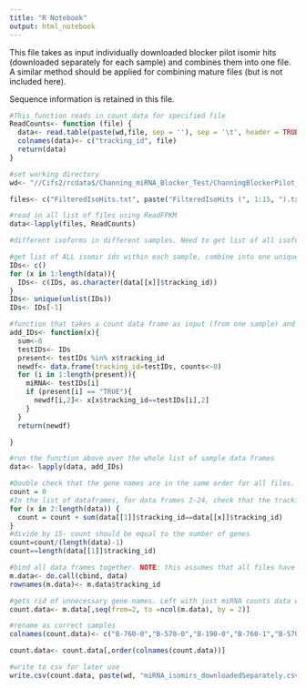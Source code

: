 ---
title: "R Notebook"
output: html_notebook
---

This file takes as input individually downloaded blocker pilot isomir hits (downloaded separately for each sample) and combines them into one file. A similar method should be applied for combining mature files (but is not included here).

Sequence information is retained in this file.

```{r}
#This function reads in count data for specified file
ReadCounts<- function (file) {
  data<- read.table(paste(wd,file, sep = ''), sep = '\t', header = TRUE)
  colnames(data)<- c("tracking_id", file)
  return(data)
}
```


```{r}
#set working directory
wd<- "//Cifs2/rcdata$/Channing_miRNA_Blocker_Test/ChanningBlockerPilot_RProject/RawCounts/"

files<- c("FilteredIsoHits.txt", paste("FilteredIsoHits (", 1:15, ").txt", sep =""))

#read in all list of files using ReadFPKM
data<-lapply(files, ReadCounts)

#different isoforms in different samples. Need to get list of all isoforms present in all, have each sample have EACH of those isoforms listed, and set them to 0 if they weren't in the original file

#get list of ALL isomir ids within each sample, combine into one unique list
IDs<- c()
for (x in 1:length(data)){
  IDs<- c(IDs, as.character(data[[x]]$tracking_id))
}
IDs<- unique(unlist(IDs))
IDs<- IDs[-1]

#function that takes a count data frame as input (from one sample) and outputs a dataframe containing ALL ids within all samples. If the sample contains that ID, the count is set as the original value. If it doesn't contain that ID, it's set at 0.
add_IDs<- function(x){
  sum<-0
  testIDs<- IDs
  present<- testIDs %in% x$tracking_id
  newdf<- data.frame(tracking_id=testIDs, counts<-0)
  for (i in 1:length(present)){
    miRNA<- testIDs[i]
    if (present[i] == "TRUE"){
      newdf[i,2]<- x[x$tracking_id==testIDs[i],2]
    }
  }
  return(newdf)

}

#run the function above over the whole list of sample data frames
data<- lapply(data, add_IDs)

#Double check that the gene names are in the same order for all files. The cbind in the next portion assumes that they are!
count = 0
#In the list of dataframes, for data frames 2-24, check that the tracking_id (gene name) matches the tracking_id in the first data frame. 
for (x in 2:length(data)) {
  count = count + sum(data[[1]]$tracking_id==data[[x]]$tracking_id)
}
#divide by 15- count should be equal to the number of genes
count=count/(length(data)-1) 
count==length(data[[1]]$tracking_id)

#bind all data frames together. NOTE: this assumes that all files have the same genes in the same order! Run the code in the previous section to double check this. Should not normally be an issue.
m.data<- do.call(cbind, data)
rownames(m.data)<- m.data$tracking_id

#gets rid of unnecessary gene names. Left with just miRNA counts data with miRNA names as row name
count.data<- m.data[,seq(from=2, to =ncol(m.data), by = 2)]

#rename as correct samples
colnames(count.data)<- c("B-760-0","B-570-0","B-190-0","B-760-1","B-570-1","B-380-1","A-760-0","A-570-0","A-190-0","A-760-1","A-570-1","A-380-1","D-190-0","D-570-1","C-190-0","C-570-1")

count.data<- count.data[,order(colnames(count.data))]

#write to csv for later use
write.csv(count.data, paste(wd, "miRNA_isomirs_downloadedSeparately.csv", sep =""))
```
